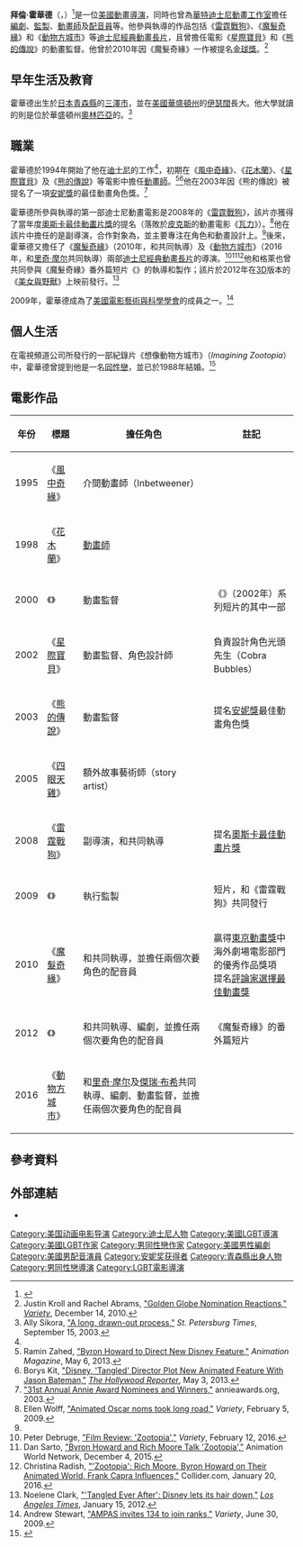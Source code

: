 {{noteTA
|G1=Show
|G2=Movie
|G3=Cartoon
|G4=Disney
|1=zh:霍華德;zh-tw:霍華;zh-hk:侯活;zh-cn:霍华德;
}}
{{Infobox person
|name = 拜倫·霍華德<br><small>{{lang|en|Byron Howard}}</small>
|image = [[File:Byron_Howard.jpg|240px]]
|caption = 霍華德於2015年的[[安錫國際動畫影展|安錫國際動畫影展]]
|birth_date = {{Birth date and age|mf=yes|1968|12|26}}
|birth_place = {{JPN}}[[青森縣|青森縣]][[三澤市|三澤市]]
|birth_name = 
|nationality = {{USA}}
|alma_mater = {{tsl|en|Evergreen State College|長青州立學院}}
|occupation = [[電影導演|導演]]、[[編劇|編劇]]、[[電影製片|監製]]、[[動畫師|動畫師]]、[[配音員|配音員]]
|notable_works = 《[[雷霆戰狗|雷霆戰狗]]》<br/>《[[魔髮奇緣|魔髮奇緣]]》<br/>《[[動物方城市|動物方城市]]》
|signature = Byron Howard Signature.svg
|signature_size = 80px
}}

'''拜倫·霍華德'''（{{lang-en|'''Byron Howard'''}}，{{bd|1968年|12月26日}}）<ref>{{Cite web |url=https://twitter.com/ByronPHoward/status/680824096167333889/photo/1 |title=存档副本 |access-date=2016-07-05 |archive-date=2020-09-24 |archive-url=https://web.archive.org/web/20200924112509/https://twitter.com/ByronPHoward/status/680824096167333889/photo/1 |dead-url=no }}</ref>是一位[[美國|美國]][[動畫電影|動畫]][[電影導演|導演]]，同時也曾為[[華特迪士尼動畫工作室|華特迪士尼動畫工作室]]擔任[[編劇|編劇]]、[[電影製片|監製]]、[[動畫師|動畫師]]及[[配音員|配音員]]等。他參與執導的作品包括《[[雷霆戰狗|雷霆戰狗]]》、《[[魔髮奇緣|魔髮奇緣]]》和《[[動物方城市|動物方城市]]》等[[迪士尼經典動畫長片|迪士尼經典動畫長片]]，且曾擔任電影《[[星際寶貝|星際寶貝]]》和《[[熊的傳說|熊的傳說]]》的動畫監督。他曾於2010年因《魔髮奇緣》一作被提名[[金球獎|金球獎]]。<ref name="jkroll">Justin Kroll and Rachel Abrams, [http://variety.com/2010/scene/awards/golden-globe-nomination-reactions-1118029003/ "Golden Globe Nomination Reactions,"] {{Wayback|url=http://variety.com/2010/scene/awards/golden-globe-nomination-reactions-1118029003/ |date=20210124021042 }} ''[[Variety_(magazine)|Variety]]'', December 14, 2010.</ref>

== 早年生活及教育 ==
霍華德出生於[[日本|日本]][[青森縣|青森縣]]的[[三澤市|三澤市]]，並在[[美國|美國]][[華盛頓州|華盛頓州]]的[[伊瑟闊|伊瑟闊]]長大。他大學就讀的則是位於華盛頓州[[奧林匹亞_(華盛頓州)|奧林匹亞]]的{{tsl|en|Evergreen State College|長青州立學院}}。<ref name="asikora">Ally Sikora, [http://www.sptimes.com/2003/09/15/Xpress/A_long__drawn_out_pro.shtml "A long, drawn-out process,"] {{Wayback|url=http://www.sptimes.com/2003/09/15/Xpress/A_long__drawn_out_pro.shtml |date=20180415044006 }} ''St. Petersburg Times'', September 15, 2003.</ref>

== 職業 ==
霍華德於1994年開始了他在[[華特迪士尼公司|迪士尼]]的工作<ref name="asikora"/>，初期在《[[風中奇緣|風中奇緣]]》、《[[花木蘭_(1998年電影)|花木蘭]]》、《[[星際寶貝|星際寶貝]]》及《[[熊的傳說|熊的傳說]]》等電影中擔任[[動畫師|動畫師]]。<ref>Ramin Zahed, [http://www.animationmagazine.net/features/byron-howard-to-direct-new-disney-feature/ "Byron Howard to Direct New Disney Feature,"] {{Wayback|url=http://www.animationmagazine.net/features/byron-howard-to-direct-new-disney-feature/ |date=20210116181608 }} ''Animation Magazine'', May 6, 2013.</ref><ref>Borys Kit, [http://www.hollywoodreporter.com/heat-vision/disney-tangled-director-plot-new-451665 "Disney, 'Tangled' Director Plot New Animated Feature With Jason Bateman,"] {{Wayback|url=http://www.hollywoodreporter.com/heat-vision/disney-tangled-director-plot-new-451665 |date=20130507054941 }} ''[[The_Hollywood_Reporter|The Hollywood Reporter]]'', May 3, 2013.</ref>他在2003年因《熊的傳說》被提名了一項[[安妮獎|安妮獎]]的最佳動畫角色獎。<ref>[http://annieawards.org/31st-annie-awards "31st Annual Annie Award Nominees and Winners,"] {{Wayback|url=http://annieawards.org/31st-annie-awards |date=20160701220856 }} annieawards.org, 2003.</ref>

霍華德所參與執導的第一部迪士尼動畫電影是2008年的《[[雷霆戰狗|雷霆戰狗]]》，該片亦獲得了當年度[[奧斯卡最佳動畫片獎|奧斯卡最佳動畫片獎]]的提名（落敗於[[皮克斯|皮克斯]]的動畫電影《[[瓦力|瓦力]]》）。<ref name="ewolff">Ellen Wolff, [http://variety.com/2009/film/awards/animated-oscar-noms-took-long-road-1117999618/ "Animated Oscar noms took long road,"] {{Wayback|url=http://variety.com/2009/film/awards/animated-oscar-noms-took-long-road-1117999618/ |date=20210124035911 }} ''Variety'', February 5, 2009.</ref>他在該片中擔任的是副導演，合作對象為{{tsl|en|Chris Williams (director)|克里斯·威廉斯 (導演)|克里斯·威廉斯}}，並主要專注在角色和動畫設計上。<ref name="ewolff"/>後來，霍華德又擔任了《[[魔髮奇緣|魔髮奇緣]]》（2010年，和{{tsl|en|Nathan Greno|納桑·格萊}}共同執導）及《[[動物方城市|動物方城市]]》（2016年，和[[里奇·摩尔|里奇·摩尔]]共同執導）兩部[[迪士尼經典動畫長片|迪士尼經典動畫長片]]的導演。<ref>Peter Debruge, [http://variety.com/2016/film/reviews/zootopia-film-review-1201703504/ "Film Review: 'Zootopia',"] {{Wayback|url=http://variety.com/2016/film/reviews/zootopia-film-review-1201703504/ |date=20170613112358 }} ''Variety'', February 12, 2016.</ref><ref>Dan Sarto, [http://www.awn.com/animationworld/byron-howard-and-rich-moore-talk-zootopia "Byron Howard and Rich Moore Talk 'Zootopia',"] {{Wayback|url=http://www.awn.com/animationworld/byron-howard-and-rich-moore-talk-zootopia |date=20201124034953 }} Animation World Network, December 4, 2015.</ref><ref>Christina Radish, [http://collider.com/zootopia-rich-moore-byron-howard-interview-disney/ "'Zootopia': Rich Moore, Byron Howard on Their Animated World, Frank Capra Influences,"] {{Wayback|url=http://collider.com/zootopia-rich-moore-byron-howard-interview-disney/ |date=20160729162320 }} Collider.com, January 20, 2016.</ref>他和格萊也曾共同參與《魔髮奇緣》番外篇短片《{{tsl|en|Tangled Ever After|魔髮奇緣：大喜之日}}》的執導和製作；該片於2012年在[[3D電影|3D]]版本的《[[美女與野獸_(1991年電影)|美女與野獸]]》上映前發行。<ref>Noelene Clark, [http://herocomplex.latimes.com/movies/tangled-ever-after-disney-lets-its-hair-down/ "'Tangled Ever After': Disney lets its hair down,"] {{Wayback|url=http://herocomplex.latimes.com/movies/tangled-ever-after-disney-lets-its-hair-down/ |date=20180926110728 }} ''[[Los_Angeles_Times|Los Angeles Times]]'', January 15, 2012.</ref>

2009年，霍華德成為了[[美國電影藝術與科學學會|美國電影藝術與科學學會]]的成員之一。<ref>Andrew Stewart, [http://variety.com/2009/film/markets-festivals/ampas-invites-134-to-join-ranks-1118005544/ "AMPAS invites 134 to join ranks,"] {{Wayback|url=http://variety.com/2009/film/markets-festivals/ampas-invites-134-to-join-ranks-1118005544/ |date=20210123182604 }} ''Variety'', June 30, 2009.</ref>

== 個人生活 ==
在電視頻道公司{{tsl|en|Fusion (TV channel)|Fusion}}所發行的一部紀錄片《想像動物方城市》（''Imagining Zootopia''）中，霍華德曾提到他是一名[[同性戀|同性戀]]，並已於1988年結婚。<ref>{{Cite web |url=https://www.youtube.com/watch?v=D3pF9owYlRI&feature=youtu.be&t=2463 |title=''Imagining Zootopia'', ''Fusion'', 2016. |access-date=2016-07-05 |archive-date=2021-08-04 |archive-url=https://web.archive.org/web/20210804011525/https://www.youtube.com/watch?v=D3pF9owYlRI&feature=youtu.be&t=2463 |dead-url=no }}</ref>

== 電影作品 ==
{| class="wikitable" style="text-align:center; margin-right:auto"
|-
! 年份
! 標題
! 擔任角色
! 註記
|-
| 1995
| style="text-align:left;"| 《[[風中奇緣|風中奇緣]]》
| style="text-align:left;"| 介間動畫師（Inbetweener）
| style="text-align:left;"|  
|-
| 1998
| style="text-align:left;"| 《[[花木蘭_(1998年電影)|花木蘭]]》
| style="text-align:left;"| [[動畫師|動畫師]]
| style="text-align:left;"| 
|-
| 2000
| style="text-align:left;"| 《{{tsl|en|John Henry (film)|約翰·亨利 (電影)|約翰·亨利}}》
| style="text-align:left;"| 動畫監督
| style="text-align:left;"| 《{{tsl|en|Disney's American Legends|迪士尼的美國傳奇}}》（2002年）系列短片的其中一部
|-
| 2002
| style="text-align:left;"| 《[[星際寶貝|星際寶貝]]》
| style="text-align:left;"| 動畫監督、角色設計師
| style="text-align:left;"| 負責設計角色光頭先生（Cobra Bubbles）
|-
| 2003
| style="text-align:left;"| 《[[熊的傳說|熊的傳說]]》
| style="text-align:left;"| 動畫監督
| style="text-align:left;"| 提名[[安妮獎|安妮獎]]最佳動畫角色獎
|-
| 2005
| style="text-align:left;"| 《[[四眼天雞|四眼天雞]]》
| style="text-align:left;"| 額外故事藝術師（story artist）
| style="text-align:left;"| 
|-
| 2008
| style="text-align:left;"| 《[[雷霆戰狗|雷霆戰狗]]》
| style="text-align:left;"| 副導演，和{{tsl|en|Chris Williams (director)|克里斯·威廉斯 (導演)|克里斯·威廉斯}}共同執導
| style="text-align:left;"| 提名[[奧斯卡最佳動畫片獎|奧斯卡最佳動畫片獎]]
|-
| 2009
| style="text-align:left;"| 《{{tsl|en|Super Rhino|超級阿諾}}》
| style="text-align:left;"| 執行監製
| style="text-align:left;"| 短片，和《雷霆戰狗》共同發行
|-
| 2010
| style="text-align:left;"| 《[[魔髮奇緣|魔髮奇緣]]》
| style="text-align:left;"| 和{{tsl|en|Nathan Greno|納桑·格萊}}共同執導，並擔任兩個次要角色的配音員
| style="text-align:left;"| 贏得[[東京動畫獎|東京動畫獎]]中海外劇場電影部門的優秀作品獎項<br/>提名[[評論家選擇獎|評論家選擇最佳動畫獎]]
|-
| 2012
| style="text-align:left;"| 《{{tsl|en|Tangled Ever After|魔髮奇緣：大喜之日}}》
| style="text-align:left;"| 和{{tsl|en|Nathan Greno|納桑·格萊}}共同執導、編劇，並擔任兩個次要角色的配音員
| style="text-align:left;"| 《魔髮奇緣》的番外篇短片
|-
| 2016
| style="text-align:left;"| 《[[動物方城市|動物方城市]]》
| style="text-align:left;"| 和[[里奇·摩尔|里奇·摩尔]]及[[傑瑞·布希|傑瑞·布希]]共同執導、編劇、動畫監督，並擔任兩個次要角色的配音員
| style="text-align:left;"| 
|}

== 參考資料 ==
{{reflist|colwidth=30em}}

== 外部連結 ==
{{commons category|Byron Howard}}
* {{IMDb name|0397174}}

{{Authority control}}

{{DEFAULTSORT:Howard, Byron}}
[[Category:美国动画电影导演|Category:美国动画电影导演]]
[[Category:迪士尼人物|Category:迪士尼人物]]
[[Category:美國LGBT導演|Category:美國LGBT導演]]
[[Category:美國LGBT作家|Category:美國LGBT作家]]
[[Category:男同性戀作家|Category:男同性戀作家]]
[[Category:美國男性編劇|Category:美國男性編劇]]
[[Category:美國男配音演員|Category:美國男配音演員]]
[[Category:安妮奖获得者|Category:安妮奖获得者]]
[[Category:青森縣出身人物|Category:青森縣出身人物]]
[[Category:男同性戀導演|Category:男同性戀導演]]
[[Category:LGBT電影導演|Category:LGBT電影導演]]